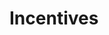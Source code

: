 
# Incentives

<Section
  title="Default"
  image={{
    src: "/img/sections/incentives/default.png",
    alt: "Incentives Default",
  }}
/>

<Section
  title="Minimal"
  image={{
    src: "/img/sections/incentives/minimal.png",
    alt: "Incentives Minimal",
  }}
/>

<Section
  title="Minimal Alt"
  image={{
    src: "/img/sections/incentives/minimal-alt.png",
    alt: "Incentives Minimal Alt",
  }}
/>
